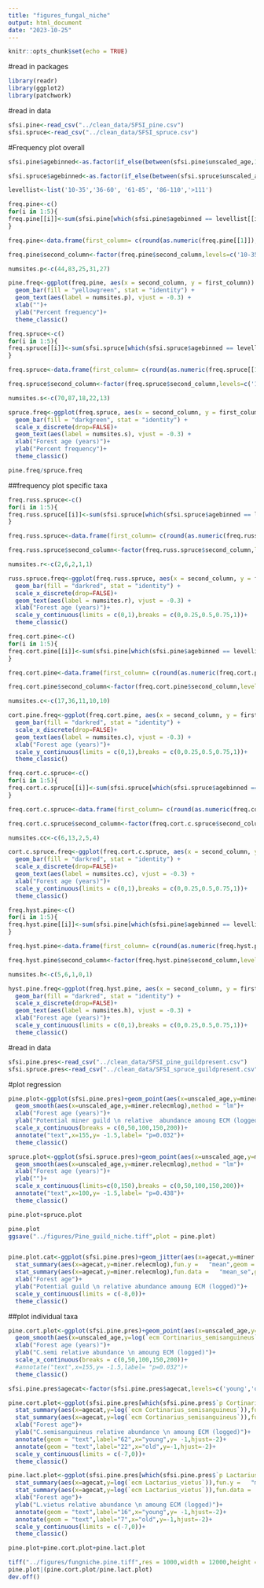 ```yaml
---
title: "figures_fungal_niche"
output: html_document
date: "2023-10-25"
---
```


```r
knitr::opts_chunk$set(echo = TRUE)
```

#read in packages
```r
library(readr)
library(ggplot2)
library(patchwork)
```

#read in data
```r
sfsi.pine<-read_csv("../clean_data/SFSI_pine.csv")
sfsi.spruce<-read_csv("../clean_data/SFSI_spruce.csv")
```

#Frequency plot overall 
```r
sfsi.pine$agebinned<-as.factor(if_else(between(sfsi.pine$unscaled_age,10,35),"10-35",if_else(between(sfsi.pine$unscaled_age,36,60),"36-60",if_else(between(sfsi.pine$unscaled_age,61,85),"61-85",if_else(between(sfsi.pine$unscaled_age,86,110),"86-110",if_else(between(sfsi.pine$unscaled_age,111,210),">111","miss"))))))

sfsi.spruce$agebinned<-as.factor(if_else(between(sfsi.spruce$unscaled_age,10,35),"10-35",if_else(between(sfsi.spruce$unscaled_age,36,60),"36-60",if_else(between(sfsi.spruce$unscaled_age,61,85),"61-85",if_else(between(sfsi.spruce$unscaled_age,86,110),"86-110",if_else(between(sfsi.spruce$unscaled_age,111,210),">111","miss"))))))

levellist<-list('10-35','36-60', '61-85', '86-110','>111')

freq.pine<-c()
for(i in 1:5){
freq.pine[[i]]<-sum(sfsi.pine[which(sfsi.pine$agebinned == levellist[[i]]),which(colnames(sfsi.pine) =="miners.pres")])/nrow(sfsi.pine[which(sfsi.pine$agebinned == levellist[[i]]),which(colnames(sfsi.pine) =="miners.pres")])  
}

freq.pine<-data.frame(first_column= c(round(as.numeric(freq.pine[[1]]),digits = 2),round(as.numeric(freq.pine[[2]]),digits = 2),round(as.numeric(freq.pine[[3]]),digits = 2),round(as.numeric(freq.pine[[4]]),digits = 2),round(as.numeric(freq.pine[[5]]),digits = 2)),second_column=c('10-35','36-60', '61-85', '86-110','>111'))

freq.pine$second_column<-factor(freq.pine$second_column,levels=c('10-35','36-60', '61-85', '86-110','>111'))

numsites.p<-c(44,83,25,31,27)

pine.freq<-ggplot(freq.pine, aes(x = second_column, y = first_column)) +
  geom_bar(fill = "yellowgreen", stat = "identity") +
  geom_text(aes(label = numsites.p), vjust = -0.3) + 
  xlab("")+
  ylab("Percent frequency")+
  theme_classic()

freq.spruce<-c()
for(i in 1:5){
freq.spruce[[i]]<-sum(sfsi.spruce[which(sfsi.spruce$agebinned == levellist[[i]]),which(colnames(sfsi.spruce) =="miners.pres")])/nrow(sfsi.spruce[which(sfsi.spruce$agebinned == levellist[[i]]),which(colnames(sfsi.spruce) =="miners.pres")])  
}

freq.spruce<-data.frame(first_column= c(round(as.numeric(freq.spruce[[1]]),digits = 2),round(as.numeric(freq.spruce[[2]]),digits = 2),round(as.numeric(freq.spruce[[3]]),digits = 2),round(as.numeric(freq.spruce[[4]]),digits = 2),round(as.numeric(freq.spruce[[5]]),digits = 2)),second_column=c('10-35','36-60', '61-85', '86-110','>111'))

freq.spruce$second_column<-factor(freq.spruce$second_column,levels=c('10-35','36-60', '61-85', '86-110','>111'))

numsites.s<-c(70,87,18,22,13)

spruce.freq<-ggplot(freq.spruce, aes(x = second_column, y = first_column)) +
  geom_bar(fill = "darkgreen", stat = "identity") +
  scale_x_discrete(drop=FALSE)+
  geom_text(aes(label = numsites.s), vjust = -0.3) + 
  xlab("Forest age (years)")+
  ylab("Percent frequency")+
  theme_classic()

pine.freq/spruce.freq
```

##frequency plot specific taxa
```r
freq.russ.spruce<-c()
for(i in 1:5){
freq.russ.spruce[[i]]<-sum(sfsi.spruce[which(sfsi.spruce$agebinned == levellist[[i]]),which(colnames(sfsi.spruce) =="p Russula_aquosa")])/nrow(sfsi.spruce[which(sfsi.spruce$agebinned == levellist[[i]]),which(colnames(sfsi.spruce) =="p Russula_aquosa")])  
}

freq.russ.spruce<-data.frame(first_column= c(round(as.numeric(freq.russ.spruce[[1]]),digits = 2),round(as.numeric(freq.russ.spruce[[2]]),digits = 2),round(as.numeric(freq.russ.spruce[[3]]),digits = 2),round(as.numeric(freq.russ.spruce[[4]]),digits = 2),round(as.numeric(freq.russ.spruce[[5]]),digits = 2)),second_column=c('10-35','36-60', '61-85', '86-110','>111'))

freq.russ.spruce$second_column<-factor(freq.russ.spruce$second_column,levels=c('10-35','36-60', '61-85', '86-110','>111'))

numsites.r<-c(2,6,2,1,1)

russ.spruce.freq<-ggplot(freq.russ.spruce, aes(x = second_column, y = first_column)) +
  geom_bar(fill = "darkred", stat = "identity") +
  scale_x_discrete(drop=FALSE)+
  geom_text(aes(label = numsites.r), vjust = -0.3) + 
  xlab("Forest age (years)")+
  scale_y_continuous(limits = c(0,1),breaks = c(0,0.25,0.5,0.75,1))+
  theme_classic()

freq.cort.pine<-c()
for(i in 1:5){
freq.cort.pine[[i]]<-sum(sfsi.pine[which(sfsi.pine$agebinned == levellist[[i]]),which(colnames(sfsi.pine) =="p Cortinarius_semisanguineus")])/nrow(sfsi.pine[which(sfsi.pine$agebinned == levellist[[i]]),which(colnames(sfsi.pine) =="p Cortinarius_semisanguineus")])  
}

freq.cort.pine<-data.frame(first_column= c(round(as.numeric(freq.cort.pine[[1]]),digits = 2),round(as.numeric(freq.cort.pine[[2]]),digits = 2),round(as.numeric(freq.cort.pine[[3]]),digits = 2),round(as.numeric(freq.cort.pine[[4]]),digits = 2),round(as.numeric(freq.cort.pine[[5]]),digits = 2)),second_column=c('10-35','36-60', '61-85', '86-110','>111'))

freq.cort.pine$second_column<-factor(freq.cort.pine$second_column,levels=c('10-35','36-60', '61-85', '86-110','>111'))

numsites.c<-c(17,36,11,10,10)

cort.pine.freq<-ggplot(freq.cort.pine, aes(x = second_column, y = first_column)) +
  geom_bar(fill = "darkred", stat = "identity") +
  scale_x_discrete(drop=FALSE)+
  geom_text(aes(label = numsites.c), vjust = -0.3) + 
  xlab("Forest age (years)")+
  scale_y_continuous(limits = c(0,1),breaks = c(0,0.25,0.5,0.75,1))+
  theme_classic()

freq.cort.c.spruce<-c()
for(i in 1:5){
freq.cort.c.spruce[[i]]<-sum(sfsi.spruce[which(sfsi.spruce$agebinned == levellist[[i]]),which(colnames(sfsi.spruce) =="p Cortinarius_comptulus")])/nrow(sfsi.spruce[which(sfsi.spruce$agebinned == levellist[[i]]),which(colnames(sfsi.spruce) =="p Cortinarius_comptulus")])  
}

freq.cort.c.spruce<-data.frame(first_column= c(round(as.numeric(freq.cort.c.spruce[[1]]),digits = 2),round(as.numeric(freq.cort.c.spruce[[2]]),digits = 2),round(as.numeric(freq.cort.c.spruce[[3]]),digits = 2),round(as.numeric(freq.cort.c.spruce[[4]]),digits = 2),round(as.numeric(freq.cort.c.spruce[[5]]),digits = 2)),second_column=c('10-35','36-60', '61-85', '86-110','>111'))

freq.cort.c.spruce$second_column<-factor(freq.cort.c.spruce$second_column,levels=c('10-35','36-60', '61-85', '86-110','>111'))

numsites.cc<-c(6,13,2,5,4)

cort.c.spruce.freq<-ggplot(freq.cort.c.spruce, aes(x = second_column, y = first_column)) +
  geom_bar(fill = "darkred", stat = "identity") +
  scale_x_discrete(drop=FALSE)+
  geom_text(aes(label = numsites.cc), vjust = -0.3) + 
  xlab("Forest age (years)")+
  scale_y_continuous(limits = c(0,1),breaks = c(0,0.25,0.5,0.75,1))+
  theme_classic()

freq.hyst.pine<-c()
for(i in 1:5){
freq.hyst.pine[[i]]<-sum(sfsi.pine[which(sfsi.pine$agebinned == levellist[[i]]),which(colnames(sfsi.pine) =="p Hysterangium")])/nrow(sfsi.pine[which(sfsi.pine$agebinned == levellist[[i]]),which(colnames(sfsi.pine) =="p Hysterangium")])  
}

freq.hyst.pine<-data.frame(first_column= c(round(as.numeric(freq.hyst.pine[[1]]),digits = 2),round(as.numeric(freq.hyst.pine[[2]]),digits = 2),round(as.numeric(freq.hyst.pine[[3]]),digits = 2),round(as.numeric(freq.hyst.pine[[4]]),digits = 2),round(as.numeric(freq.hyst.pine[[5]]),digits = 2)),second_column=c('10-35','36-60', '61-85', '86-110','>111'))

freq.hyst.pine$second_column<-factor(freq.hyst.pine$second_column,levels=c('10-35','36-60', '61-85', '86-110','>111'))

numsites.h<-c(5,6,1,0,1)

hyst.pine.freq<-ggplot(freq.hyst.pine, aes(x = second_column, y = first_column)) +
  geom_bar(fill = "darkred", stat = "identity") +
  scale_x_discrete(drop=FALSE)+
  geom_text(aes(label = numsites.h), vjust = -0.3) + 
  xlab("Forest age (years)")+
  scale_y_continuous(limits = c(0,1),breaks = c(0,0.25,0.5,0.75,1))+
  theme_classic()
```


#read in data
```r
sfsi.pine.pres<-read_csv("../clean_data/SFSI_pine_guildpresent.csv")
sfsi.spruce.pres<-read_csv("../clean_data/SFSI_spruce_guildpresent.csv")
```

#plot regression
```r
pine.plot<-ggplot(sfsi.pine.pres)+geom_point(aes(x=unscaled_age,y=miner.relecmlog))+
  geom_smooth(aes(x=unscaled_age,y=miner.relecmlog),method = "lm")+
  xlab("Forest age (years)")+
  ylab("Potential miner guild \n relative  abundance amoung ECM (logged)")+
  scale_x_continuous(breaks = c(0,50,100,150,200))+
  annotate("text",x=155,y= -1.5,label= "p=0.032")+
  theme_classic()

spruce.plot<-ggplot(sfsi.spruce.pres)+geom_point(aes(x=unscaled_age,y=miner.relecmlog))+
  geom_smooth(aes(x=unscaled_age,y=miner.relecmlog),method = "lm")+
  xlab("Forest age (years)")+
  ylab("")+
  scale_x_continuous(limits=c(0,150),breaks = c(0,50,100,150,200))+
  annotate("text",x=100,y= -1.5,label= "p=0.438")+
  theme_classic()

pine.plot+spruce.plot

pine.plot
ggsave("../figures/Pine_guild_niche.tiff",plot = pine.plot)


pine.plot.cat<-ggplot(sfsi.pine.pres)+geom_jitter(aes(x=agecat,y=miner.relecmlog),position = position_jitter(0.08))+
  stat_summary(aes(x=agecat,y=miner.relecmlog),fun.y =   "mean",geom = "point",colour="red")+
  stat_summary(aes(x=agecat,y=miner.relecmlog),fun.data =   "mean_se",geom = "linerange",colour="red")+
  xlab("Forest age")+
  ylab("Potential guild \n relative abundance amoung ECM (logged)")+
  scale_y_continuous(limits = c(-8,0))+
  theme_classic()
```

##plot individual taxa
```r
pine.cort.plot<-ggplot(sfsi.pine.pres)+geom_point(aes(x=unscaled_age,y=log(`ecm Cortinarius_semisanguineus`)))+
  geom_smooth(aes(x=unscaled_age,y=log(`ecm Cortinarius_semisanguineus`)),method = "lm")+
  xlab("Forest age (years)")+
  ylab("C.semi relative abundance \n amoung ECM (logged)")+
  scale_x_continuous(breaks = c(0,50,100,150,200))+
  #annotate("text",x=155,y= -1.5,label= "p=0.032")+
  theme_classic()

sfsi.pine.pres$agecat<-factor(sfsi.pine.pres$agecat,levels=c('young','old'))

pine.cort.plot<-ggplot(sfsi.pine.pres[which(sfsi.pine.pres$`p Cortinarius_semisanguineus` == 1),])+geom_jitter(aes(x=agecat,y=log(`ecm Cortinarius_semisanguineus`)),position = position_jitter(0.08))+
  stat_summary(aes(x=agecat,y=log(`ecm Cortinarius_semisanguineus`)),fun.y =   "mean",geom = "point",colour="red")+
  stat_summary(aes(x=agecat,y=log(`ecm Cortinarius_semisanguineus`)),fun.data =   "mean_se",geom = "linerange",colour="red")+
  xlab("Forest age")+
  ylab("C.semisanguineus relative abundance \n amoung ECM (logged)")+
  annotate(geom = "text",label="62",x="young",y= -1,hjust=-2)+
  annotate(geom = "text",label="22",x="old",y=-1,hjust=-2)+
  scale_y_continuous(limits = c(-7,0))+
  theme_classic()

pine.lact.plot<-ggplot(sfsi.pine.pres[which(sfsi.pine.pres$`p Lactarius_vietus` == 1),])+geom_jitter(aes(x=agecat,y=log(`ecm Lactarius_vietus`)),position = position_jitter(0.08))+
  stat_summary(aes(x=agecat,y=log(`ecm Lactarius_vietus`)),fun.y =   "mean",geom = "point",colour="red")+
  stat_summary(aes(x=agecat,y=log(`ecm Lactarius_vietus`)),fun.data =   "mean_se",geom = "linerange",colour="red")+
  xlab("Forest age")+
  ylab("L.vietus relative abundance \n amoung ECM (logged)")+
  annotate(geom = "text",label="16",x="young",y= -1,hjust=-2)+
  annotate(geom = "text",label="7",x="old",y=-1,hjust=-2)+
  scale_y_continuous(limits = c(-7,0))+
  theme_classic()

pine.plot+pine.cort.plot+pine.lact.plot

tiff("../figures/fungniche.pine.tiff",res = 1000,width = 12000,height = 8000,units = "px")
pine.plot|(pine.cort.plot/pine.lact.plot)
dev.off()
```

